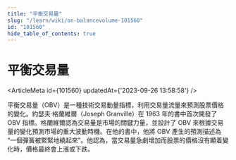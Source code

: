 ```yaml
---
title: "平衡交易量"
slug: "/learn/wiki/on-balancevolume-101560"
id: "101560"
hide_table_of_contents: true
---
```



# 平衡交易量

<ArticleMeta id={101560} updatedAt={'2023-09-26 13:58:58'} />
<div className='border-solid border-b border-t-0 my-4 border-[var(--ifm-color-gray-300)]' />

平衡交易量（OBV）是一種技術交易動量指標，利用交易量流量來預測股票價格的變化。約瑟夫·格蘭維爾（Joseph Granville）在 1963 年的書中首次開發了 OBV 指標。格蘭維爾認為交易量是市場的關鍵力量，並設計了 OBV 來根據交易量的變化預測市場的重大波動時機。在他的書中，他將 OBV 產生的預測描述為 “一個彈簧被緊緊地繞起來”。他認為，當交易量急劇增加而股票的價格沒有顯着變化時，價格最終會上漲或下跌。

